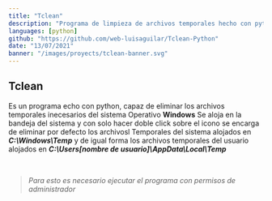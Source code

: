 ---
title: "Tclean"
description: "Programa de limpieza de archivos temporales hecho con python"
languages: [python]
github: "https://github.com/web-luisaguilar/Tclean-Python"
date: "13/07/2021"
banner: "/images/proyects/tclean-banner.svg"
---

## Tclean

Es un programa echo con python, capaz de eliminar los archivos temporales inecesarios del sistema Operativo **Windows**
Se aloja en la bandeja del sistema y con solo hacer doble click sobre el icono se encarga de eliminar por defecto los archivosl Temporales del sistema alojados en **_C:\Windows\Temp_** y de igual forma los archivos temporales del usuario alojados en **_C:\Users\[nombre de usuario]\AppData\Local\Temp_**

<br />

> _Para esto es necesario ejecutar el programa con permisos de administrador_
